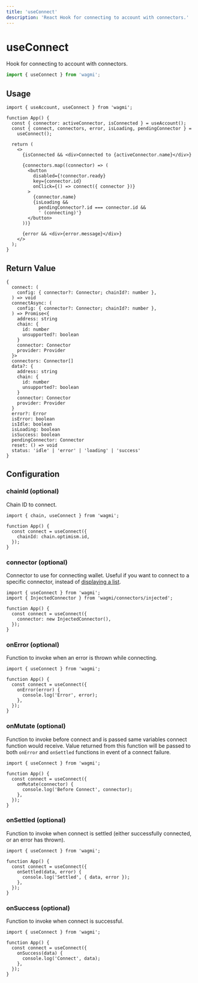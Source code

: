 ```yaml
---
title: 'useConnect'
description: 'React Hook for connecting to account with connectors.'
---
```


# useConnect

Hook for connecting to account with connectors.

```ts
import { useConnect } from 'wagmi';
```

## Usage

```tsx
import { useAccount, useConnect } from 'wagmi';

function App() {
  const { connector: activeConnector, isConnected } = useAccount();
  const { connect, connectors, error, isLoading, pendingConnector } =
    useConnect();

  return (
    <>
      {isConnected && <div>Connected to {activeConnector.name}</div>}

      {connectors.map((connector) => (
        <button
          disabled={!connector.ready}
          key={connector.id}
          onClick={() => connect({ connector })}
        >
          {connector.name}
          {isLoading &&
            pendingConnector?.id === connector.id &&
            ' (connecting)'}
        </button>
      ))}

      {error && <div>{error.message}</div>}
    </>
  );
}
```

## Return Value

```tsx
{
  connect: (
    config: { connector?: Connector; chainId?: number },
  ) => void
  connectAsync: (
    config: { connector?: Connector; chainId?: number },
  ) => Promise<{
    address: string
    chain: {
      id: number
      unsupported?: boolean
    }
    connector: Connector
    provider: Provider
  }>
  connectors: Connector[]
  data?: {
    address: string
    chain: {
      id: number
      unsupported?: boolean
    }
    connector: Connector
    provider: Provider
  }
  error?: Error
  isError: boolean
  isIdle: boolean
  isLoading: boolean
  isSuccess: boolean
  pendingConnector: Connector
  reset: () => void
  status: 'idle' | 'error' | 'loading' | 'success'
}
```

## Configuration

### chainId (optional)

Chain ID to connect.

```tsx {6}
import { chain, useConnect } from 'wagmi';

function App() {
  const connect = useConnect({
    chainId: chain.optimism.id,
  });
}
```

### connector (optional)

Connector to use for connecting wallet. Useful if you want to connect to a specific connector, instead of [displaying a list](/docs/hooks/useConnect#usage).

```tsx {6}
import { useConnect } from 'wagmi';
import { InjectedConnector } from 'wagmi/connectors/injected';

function App() {
  const connect = useConnect({
    connector: new InjectedConnector(),
  });
}
```

### onError (optional)

Function to invoke when an error is thrown while connecting.

```tsx {5-7}
import { useConnect } from 'wagmi';

function App() {
  const connect = useConnect({
    onError(error) {
      console.log('Error', error);
    },
  });
}
```

### onMutate (optional)

Function to invoke before connect and is passed same variables connect function would receive. Value returned from this function will be passed to both `onError` and `onSettled` functions in event of a connect failure.

```tsx {5-7}
import { useConnect } from 'wagmi';

function App() {
  const connect = useConnect({
    onMutate(connector) {
      console.log('Before Connect', connector);
    },
  });
}
```

### onSettled (optional)

Function to invoke when connect is settled (either successfully connected, or an error has thrown).

```tsx {5-7}
import { useConnect } from 'wagmi';

function App() {
  const connect = useConnect({
    onSettled(data, error) {
      console.log('Settled', { data, error });
    },
  });
}
```

### onSuccess (optional)

Function to invoke when connect is successful.

```tsx {5-7}
import { useConnect } from 'wagmi';

function App() {
  const connect = useConnect({
    onSuccess(data) {
      console.log('Connect', data);
    },
  });
}
```
